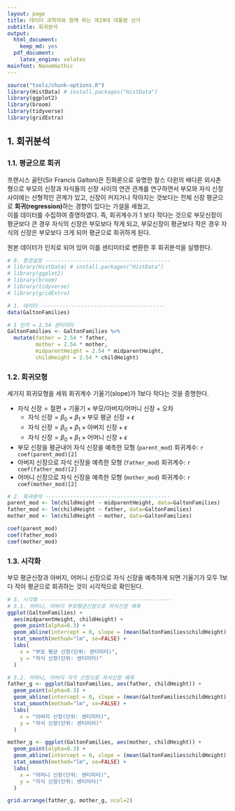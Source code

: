 ```yaml
---
layout: page
title: 데이터 과학자와 함께 하는 제19대 대통령 선거
subtitle: 회귀분석
output:
  html_document: 
    keep_md: yes
  pdf_document:
    latex_engine: xelatex
mainfont: NanumGothic
---
```


```r
source("tools/chunk-options.R")
library(HistData) # install.packages("HistData")
library(ggplot2)
library(broom)
library(tidyverse)
library(gridExtra)
```

## 1. 회귀분석

### 1.1. 평균으로 회귀

프랜시스 골턴(Sir Francis Galton)은 진화론으로 유명한 찰스 다윈의 배다른 외사촌 형으로 
부모의 신장과 자식들의 신장 사이의 연관 관계를 연구하면서
부모와 자식 신장 사이에는 선형적인 관계가 있고, 
신장이 커지거나 작아지는 것보다는 전체 신장 평균으로 
**회귀(regression)**하는 경향이 있다는 가설을 세웠고,  
이를 데이터를 수집하여 증명하였다. 즉, 회귀계수가 1 보다 작다는 것으로 
부모신장이 평균보다 큰 경우 자식의 신장은 부모보다 작게 되고, 
부모신장이 평균보다 작은 경우 자식의 신장은 부모보다 크게 되어 평균으로 회귀하게 된다.

원본 데이터가 인치로 되어 있어 이를 센티미터로 변환한 후 회귀분석을 실행한다.

``` r
# 0. 환경설정 ----------------------------------------
# library(HistData) # install.packages("HistData")
# library(ggplot2)
# library(broom)
# library(tidyverse)
# library(gridExtra)

# 1. 데이터 ----------------------------------------
data(GaltonFamilies)

# 1 인치 = 2.54 센티미터
GaltonFamilies <- GaltonFamilies %>% 
  mutate(father = 2.54 * father,
         mother = 2.54 * mother,
         midparentHeight = 2.54 * midparentHeight,
         childHeight = 2.54 * childHeight)
```

### 1.2. 회귀모형

세가지 회귀모형을 세워 회귀계수 기울기(slope)가 1보다 작다는 것을 증명한다.

- $\text{자식 신장} = \text{절편} + \text{기울기} \times \text{부모/아버지/어머니 신장} + \text{오차}$
    - $\text{자식 신장} = \beta_0 + \beta_1 \times \text{부모 평균 신장} + \epsilon$
    - $\text{자식 신장} = \beta_0 + \beta_1 \times \text{아버지 신장} + \epsilon$
    - $\text{자식 신장} = \beta_0 + \beta_1 \times \text{어머니 신장} + \epsilon$

- 부모 신장을 평균내어 자식 신장을 예측한 모형 (`parent_mod`) 회귀계수: `r coef(parent_mod)[2]`
- 아버지 신장으로 자식 신장을 예측한 모형 (`father_mod`) 회귀계수: `r coef(father_mod)[2]`
- 어머니 신장으로 자식 신장을 예측한 모형 (`mother_mod`) 회귀계수: `r coef(mother_mod)[2]`

``` r
# 2. 회귀분석 ----------------------------------------
parent_mod <- lm(childHeight ~ midparentHeight, data=GaltonFamilies)
father_mod <- lm(childHeight ~ father, data=GaltonFamilies)
mother_mod <- lm(childHeight ~ mother, data=GaltonFamilies)

coef(parent_mod)
coef(father_mod)
coef(mother_mod)
```

### 1.3. 시각화

부모 평균신장과 아버지, 어머니 신장으로 자식 신장을 예측하게 되면 기울기가 모두 1보다 작아 
평균으로 회귀하는 것이 시각적으로 확인된다.

``` r
# 3. 시각화 ------------------------------------------ 
# 3.1. 어머니, 아버지 부모평균신장으로 자식신장 예측
ggplot(GaltonFamilies) +
  aes(midparentHeight, childHeight) +
  geom_point(alpha=0.3) +
  geom_abline(intercept = 0, slope = (mean(GaltonFamilies$childHeight) / mean(GaltonFamilies$midparentHeight)), color="darkgray", size=1) +
  stat_smooth(method="lm", se=FALSE) +
  labs(
    x = "부모 평균 신장(단위: 센티미터)",
    y = "자식 신장(단위: 센티미터)"
  )

# 3.2. 어머니, 아버지 각각 신장으로 자식신장 예측
father_g <- ggplot(GaltonFamilies, aes(father, childHeight)) +
  geom_point(alpha=0.3) +
  geom_abline(intercept = 0, slope = (mean(GaltonFamilies$childHeight) / mean(GaltonFamilies$father)), color="darkgray", size=1) +
  stat_smooth(method="lm", se=FALSE) +
  labs(
    x = "아버지 신장(단위: 센티미터)",
    y = "자식 신장(단위: 센티미터)"
  )

mother_g <- ggplot(GaltonFamilies, aes(mother, childHeight)) +
  geom_point(alpha=0.3) +
  geom_abline(intercept = 0, slope = (mean(GaltonFamilies$childHeight) / mean(GaltonFamilies$mother)), color="darkgray", size=1) +
  stat_smooth(method="lm", se=FALSE) +
  labs(
    x = "어머니 신장(단위: 센티미터)",
    y = "자식 신장(단위: 센티미터)"
  )

grid.arrange(father_g, mother_g, ncol=2)
```


